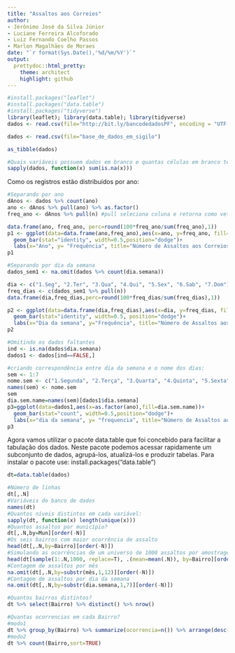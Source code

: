 ```yaml
---
title: "Assaltos aos Correios"
author: 
- Jerônimo José da Silva Júnior
- Luciane Ferreira Alcoforado
- Luiz Fernando Coelho Passos
- Marlon Magalhães de Moraes
date: "`r format(Sys.Date(),'%d/%m/%Y')`"
output:
  prettydoc::html_pretty:
    theme: architect
    highlight: github
---
```


```r
#install.packages("leaflet")
#install.packages("data.table")
#install.packages("tidyverse")
library(leaflet); library(data.table); library(tidyverse)
dados <- read.csv(file="http://bit.ly/bancodedadosPF", encoding = "UTF-8")
```

```r
dados <- read.csv(file="base_de_dados_em_sigilo")
```

```r
as_tibble(dados)

#Quais variáveis possuem dados em branco e quantas células em branco temos por variável:
sapply(dados, function(x) sum(is.na(x)))
```

Como os registros estão distribuídos por ano:
```r
#Separando por ano
dAnos <- dados %>% count(ano) 
ano <- dAnos %>% pull(ano) %>% as.factor()
freq_ano <- dAnos %>% pull(n) #pull seleciona coluna e retorna como vetor

data.frame(ano, freq_ano, perc=round(100*freq_ano/sum(freq_ano),1))
p1 <- ggplot(data=data.frame(ano,freq_ano),aes(x=ano, y=freq_ano, fill=as.factor(freq_ano)))+
  geom_bar(stat="identity", width=0.5,position="dodge")+
  labs(x="Ano", y= "Frequência", title="Número de Assaltos aos Correios por ano", fill="Frequência por ano") 
p1
```

```r
#Separando por dia da semana
dados_sem1 <- na.omit(dados %>% count(dia.semana))

dia <- c("1.Seg", "2.Ter", "3.Qua", "4.Qui", "5.Sex", "6.Sab", "7.Dom")
freq_dias <- c(dados_sem1 %>% pull(n))
data.frame(dia,freq_dias,perc=round(100*freq_dias/sum(freq_dias),1))

p2 <- ggplot(data=data.frame(dia,freq_dias),aes(x=dia, y=freq_dias, fill=as.factor(freq_dias)))+
  geom_bar(stat="identity", width=0.5, position="dodge")+
  labs(x="Dia da semana", y="Frequência", title="Número de Assaltos aos Correios", fill="Frequência por dia") 
p2

#Omitindo os dados faltantes
ind <- is.na(dados$dia.semana)
dados1 <- dados[ind==FALSE,]

#criando correspondência entre dia da semana e o nome dos dias:
sem <- 1:7
nome.sem <- c("1.Segunda", "2.Terça", "3.Quarta", "4.Quinta", "5.Sexta", "6.Sábado", "7.Domingo")
names(sem) <- nome.sem
sem
dia.sem.name=names(sem)[dados1$dia.semana]
p3=ggplot(data=dados1,aes(x=as.factor(ano),fill=dia.sem.name))+
  geom_bar(stat="count", width=0.5,position="dodge")+
  labs(x="dia da semana", y= "frequencia", title="Número de Assaltos aos Correios", fill="Dias da semana") 
p3
```

Agora vamos utilizar o pacote data.table que foi concebido para facilitar a tabulação dos dados. 
Neste pacote podemos acessar rapidamente um subconjunto de dados, agrupá-los, atualizá-los e produzir tabelas.
Para instalar o pacote use: install.packages("data.table")

```r
dt=data.table(dados)

#Número de linhas
dt[,.N]
#Variáveis do banco de dados
names(dt)
#Quantos níveis distintos em cada variável:
sapply(dt, function(x) length(unique(x)))
#Quantos assaltos por município?
dt[,.N,by=Mun][order(-N)]
#Os seis bairros com maior ocorrência de assalto
head(dt[,.N,by=Bairro][order(-N)])
#Simulando as ocorrências de um universo de 1000 assaltos por amostragem sobre os seis bairros com maior ocorrência de assalto
head(dt[sample(1:.N,1000, replace=T), .(mean=mean(.N)), by=Bairro][order(-mean)])
#Contagem de assaltos por mês
na.omit(dt[,.N,by=substr(mês,1,12)][order(-N)])
#Contagem de assaltos por dia da semana
na.omit(dt[,.N,by=substr(dia.semana,1,7)][order(-N)])
```

```r
#Quantos bairros distintos?
dt %>% select(Bairro) %>% distinct() %>% nrow()

#Quantas ocorrencias em cada Bairro?
#modo1
dt %>% group_by(Bairro) %>% summarize(ocorrencia=n()) %>% arrange(desc(ocorrencia))
#modo2
dt %>% count(Bairro,sort=TRUE)
```